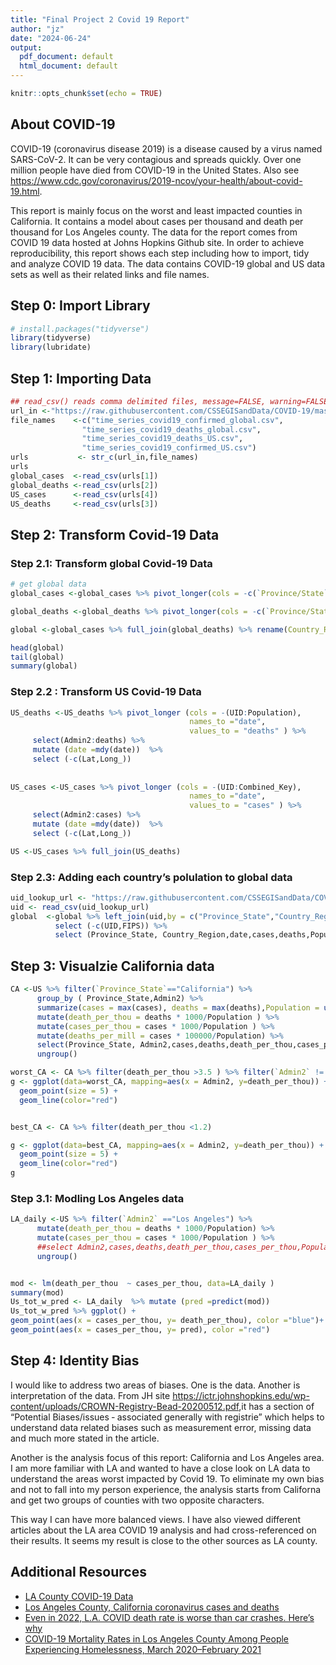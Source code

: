---
title: "Final Project 2 Covid 19 Report"
author: "jz"
date: "2024-06-24"
output:
  pdf_document: default
  html_document: default
---

```{r setup, include=FALSE}
knitr::opts_chunk$set(echo = TRUE)
```

## About COVID-19

COVID-19 (coronavirus disease 2019) is a disease caused by a virus named SARS-CoV-2. It can be very contagious and spreads quickly. Over one million people have died from COVID-19 in the United States.  Also see <https://www.cdc.gov/coronavirus/2019-ncov/your-health/about-covid-19.html>. 

This report is mainly focus on the worst and least impacted counties in California. It contains a model about cases per thousand and death per thousand for Los Angeles county. The data for the report comes from COVID 19 data hosted at Johns Hopkins Github site.  In order to achieve reproducibility, this report shows each step including how to import, tidy and analyze COVID 19 data. The data contains COVID-19 global and US data sets as well as their related links and file names.

## Step 0: Import Library

```{r library, message=FALSE, warning=FALSE}
# install.packages("tidyverse")
library(tidyverse)
library(lubridate)
```

## Step 1: Importing Data 
```{r}
## read_csv() reads comma delimited files, message=FALSE, warning=FALSE}
url_in <-"https://raw.githubusercontent.com/CSSEGISandData/COVID-19/master/csse_covid_19_data/csse_covid_19_time_series/"
file_names    <-c("time_series_covid19_confirmed_global.csv",
                "time_series_covid19_deaths_global.csv",
                "time_series_covid19_deaths_US.csv", 
                "time_series_covid19_confirmed_US.csv")
urls           <- str_c(url_in,file_names)
urls
global_cases  <-read_csv(urls[1])
global_deaths <-read_csv(urls[2])
US_cases      <-read_csv(urls[4])
US_deaths     <-read_csv(urls[3])
```
## Step 2: Transform Covid-19 Data 

### Step 2.1: Transform global Covid-19 Data 
```{r} 
# get global data
global_cases <-global_cases %>% pivot_longer(cols = -c(`Province/State`,`Country/Region`,Lat,Long),names_to ="date", values_to ="cases") %>%  select(-c(Lat,Long))

global_deaths <-global_deaths %>% pivot_longer(cols = -c(`Province/State`,`Country/Region`,Lat,Long),names_to ="date", values_to ="deaths") %>%  select(-c(Lat,Long))

global <-global_cases %>% full_join(global_deaths) %>% rename(Country_Region=`Country/Region`,Province_State =`Province/State`) %>% mutate(date = mdy(date))

head(global)
tail(global)
summary(global)
```

###  Step 2.2 : Transform US Covid-19 Data 

```{r} 

US_deaths <-US_deaths %>% pivot_longer (cols = -(UID:Population),
                                        names_to ="date",
                                        values_to = "deaths" ) %>%
     select(Admin2:deaths) %>%
     mutate (date =mdy(date))  %>%
     select (-c(Lat,Long_))
     
 
US_cases <-US_cases %>% pivot_longer (cols = -(UID:Combined_Key),
                                        names_to ="date",
                                        values_to = "cases" ) %>%
     select(Admin2:cases) %>%
     mutate (date =mdy(date))  %>%
     select (-c(Lat,Long_))

US <-US_cases %>% full_join(US_deaths)

```

### Step 2.3: Adding each country's polulation to global data
```{r}
uid_lookup_url <- "https://raw.githubusercontent.com/CSSEGISandData/COVID-19/master/csse_covid_19_data/UID_ISO_FIPS_LookUp_Table.csv"
uid <- read_csv(uid_lookup_url)
global  <-global %>% left_join(uid,by = c("Province_State","Country_Region")) %>%
          select (-c(UID,FIPS)) %>% 
          select (Province_State, Country_Region,date,cases,deaths,Population, Combined_Key)

```

## Step 3: Visualzie California data 
```{r}
CA <-US %>% filter(`Province_State`=="California") %>%
      group_by ( Province_State,Admin2) %>% 
      summarize(cases = max(cases), deaths = max(deaths),Population = unique(Population))  %>% 
      mutate(death_per_thou = deaths * 1000/Population ) %>%
      mutate(cases_per_thou = cases * 1000/Population ) %>%
      mutate(deaths_per_mill = cases * 100000/Population) %>%
      select(Province_State, Admin2,cases,deaths,death_per_thou,cases_per_thou,deaths_per_mill,Population) %>% 
      ungroup()

worst_CA <- CA %>% filter(death_per_thou >3.5 ) %>% filter(`Admin2` != "Unassigned")
g <- ggplot(data=worst_CA, mapping=aes(x = Admin2, y=death_per_thou)) +
  geom_point(size = 5) +
  geom_line(color="red")


best_CA <- CA %>% filter(death_per_thou <1.2)

g <- ggplot(data=best_CA, mapping=aes(x = Admin2, y=death_per_thou)) +
  geom_point(size = 5) +
  geom_line(color="red")
g
```
### Step 3.1: Modling Los Angeles data

```{r, message=FALSE, warning=FALSE}

LA_daily <-US %>% filter(`Admin2` =="Los Angeles") %>%
      mutate(death_per_thou = deaths * 1000/Population) %>%
      mutate(cases_per_thou = cases * 1000/Population ) %>%
      ##select Admin2,cases,deaths,death_per_thou,cases_per_thou,Population) %>% 
      ungroup()


mod <- lm(death_per_thou  ~ cases_per_thou, data=LA_daily )
summary(mod)  
Us_tot_w_pred <- LA_daily  %>% mutate (pred =predict(mod))
Us_tot_w_pred %>% ggplot() +
geom_point(aes(x = cases_per_thou, y= death_per_thou), color ="blue")+
geom_point(aes(x = cases_per_thou, y= pred), color ="red")

```
## Step 4: Identity Bias

I would like to address two areas of biases. One is the data. Another is interpretation of the data. 
From JH site <https://ictr.johnshopkins.edu/wp-content/uploads/CROWN-Registry-Bead-20200512.pdf>,it has a section of 
"Potential Biases/issues ‐ associated generally with registrie" which helps to understand data related biases such as measurement error, missing data and much more stated in the article. 

Another is the analysis focus of this report: California and Los Angeles area.  I am more familiar with LA and wanted to have a close look on LA data to understand the areas worst impacted by Covid 19. To eliminate my own bias and not to fall into my person experience, the analysis starts from Californa and get two groups of counties with two opposite characters.

This way I can have more balanced views.  I have also viewed different articles about the LA area COVID 19 analysis and had cross-referenced on their results. It seems my result is close to the other sources as LA county. 



## Additional Resources

* [LA County COVID-19 Data](http://publichealth.lacounty.gov/media/coronavirus/data/)
* [Los Angeles County, California coronavirus cases and deaths](https://usafacts.org/visualizations/coronavirus-covid-19-spread-map/state/california/county/los-angeles-county/)
* [Even in 2022, L.A. COVID death rate is worse than car crashes. Here’s why](https://usafacts.org/visualizations/coronavirus-covid-19-spread-map/state/california/county/los-angeles-county/)
* [COVID-19 Mortality Rates in Los Angeles County Among People Experiencing Homelessness, March 2020–February 2021](https://www.ncbi.nlm.nih.gov/pmc/articles/PMC9548447/)


